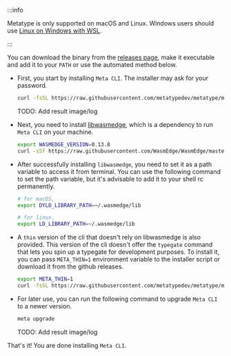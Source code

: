 :::info

Metatype is only supported on macOS and Linux. Windows users should use [Linux on Windows with WSL](https://learn.microsoft.com/windows/wsl/install).

:::

You can download the binary from the
[releases page](https://github.com/metatypedev/metatype/releases/), make it
executable and add it to your `PATH` or use the automated method below.

- First, you start by installing `Meta CLI`. The installer may ask for your password.
    ```bash
    curl -fsSL https://raw.githubusercontent.com/metatypedev/metatype/main/installer.sh | bash
    ```
    TODO: Add result image/log

- Next, you need to install [libwasmedge](https://wasmedge.org/docs/contribute/source/build_from_src/#what-will-be-built), which is a dependency to run `Meta CLI` on your machine.
    ```bash
    export WASMEDGE_VERSION=0.13.8
    curl -sSf https://raw.githubusercontent.com/WasmEdge/WasmEdge/master/utils/install.sh | bash -s -- -v $WASMEDGE_VERSION
    ```

- After successfully installing `libwasmedge`, you need to set it as a path variable to access it from terminal. You can use the following command to set the path variable, but it's advisable to add it to your shell rc permanently. 
    ```bash
    # for macOS,
    export DYLD_LIBRARY_PATH=~/.wasmedge/lib
    ```

    ```bash
    # for linux,
    export LD_LIBRARY_PATH=~/.wasmedge/lib 
    ```

- A `thin` version of the cli that doesn't rely on libwasmedge is also provided.
This version of the cli doesn't offer the `typegate` command that lets you spin up a typegate for development purposes.
To install it, you can pass `META_THIN=1` environment variable to the installer script or download it from the github releases.
    ```bash
    export META_THIN=1
    curl -fsSL https://raw.githubusercontent.com/metatypedev/metatype/main/installer.sh | bash
    ```

- For later use, you can run the following command to upgrade `Meta CLI` to a newer version.
    ```bash
    meta upgrade
    ```
    TODO: Add result image/log

That's it! You are done installing `Meta CLI`.
